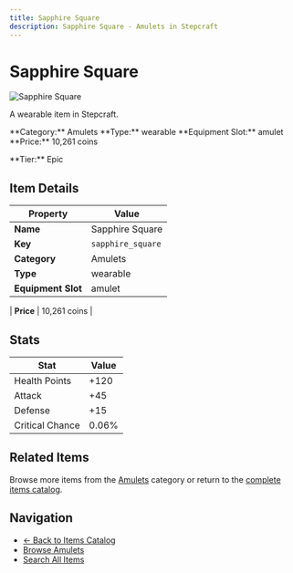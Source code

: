 ```yaml
---
title: Sapphire Square
description: Sapphire Square - Amulets in Stepcraft
---
```


# Sapphire Square

<div className="flex items-start gap-6 mb-8">
  <div className="flex-shrink-0">
    <img src="/assets/resources/trinketry/amulets/sapphire_square.png" alt="Sapphire Square" className="w-24 h-24 border rounded-lg" />
  </div>
  <div className="flex-1">
    <div className="space-y-2">
      <p className="text-lg text-muted-foreground">A wearable item in Stepcraft.</p>
      <div className="flex flex-wrap gap-4 text-sm">
        <span className="px-2 py-1 bg-blue-100 dark:bg-blue-900 rounded-md">
          **Category:** Amulets
        </span>
        <span className="px-2 py-1 bg-green-100 dark:bg-green-900 rounded-md">
          **Type:** wearable
        </span>
        <span className="px-2 py-1 bg-purple-100 dark:bg-purple-900 rounded-md">
          **Equipment Slot:** amulet
        </span>
        <span className="px-2 py-1 bg-yellow-100 dark:bg-yellow-900 rounded-md">
          **Price:** 10,261 coins
        </span>
      </div>
      <p className="text-sm font-medium">**Tier:** Epic</p>
    </div>
  </div>
</div>

## Item Details

| Property | Value |
|----------|-------|
| **Name** | Sapphire Square |
| **Key** | `sapphire_square` |
| **Category** | Amulets |
| **Type** | wearable |
| **Equipment Slot** | amulet |

| **Price** | 10,261 coins |


## Stats

| Stat | Value |
|------|-------|
| Health Points | +120 |
| Attack | +45 |
| Defense | +15 |
| Critical Chance | 0.06% |

## Related Items

Browse more items from the [Amulets](/items#amulets) category or return to the [complete items catalog](/items).

## Navigation

- [← Back to Items Catalog](/items)
- [Browse Amulets](/items#amulets)
- [Search All Items](/items)
